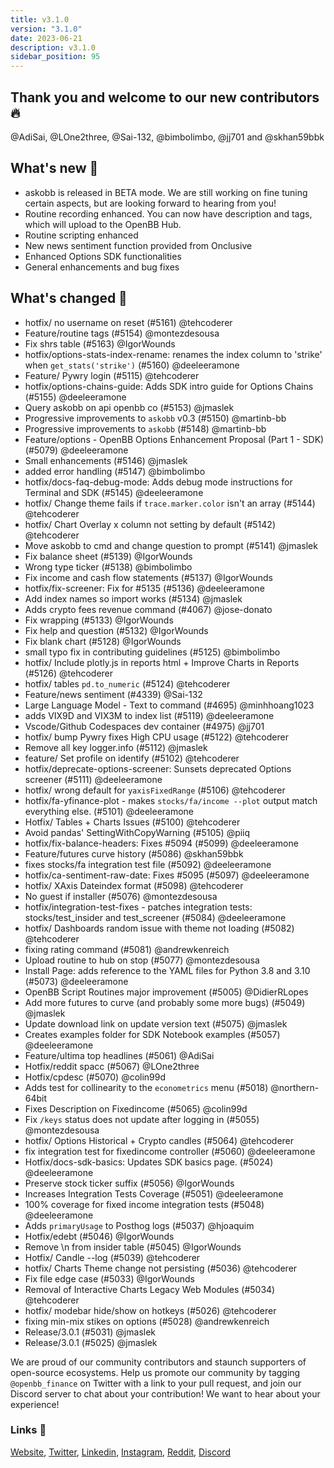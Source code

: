```yaml
---
title: v3.1.0
version: "3.1.0"
date: 2023-06-21
description: v3.1.0
sidebar_position: 95
---
```


## Thank you and welcome to our new contributors 🔥
@AdiSai, @LOne2three, @Sai-132, @bimbolimbo, @jj701 and @skhan59bbk

## What's new 🎉

- askobb is released in BETA mode.  We are still working on fine tuning certain aspects, but are looking forward to hearing from you!
- Routine recording enhanced. You can now have description and tags, which will upload to the OpenBB Hub.
- Routine scripting enhanced
- New news sentiment function provided from Onclusive
- Enhanced Options SDK functionalities
- General enhancements and bug fixes

## What's changed 🚀
* hotfix/ no username on reset (#5161) @tehcoderer
* Feature/routine tags (#5154) @montezdesousa
* Fix shrs table (#5163) @IgorWounds
* hotfix/options-stats-index-rename: renames the index column to 'strike' when `get_stats('strike')` (#5160) @deeleeramone
* Feature/ Pywry login (#5115) @tehcoderer
* hotfix/options-chains-guide: Adds SDK intro guide for Options Chains (#5155) @deeleeramone
* Query askobb on api openbb co (#5153) @jmaslek
* Progressive improvements to `askobb` v0.3 (#5150) @martinb-bb
* Progressive improvements to `askobb` (#5148) @martinb-bb
* Feature/options - OpenBB Options Enhancement Proposal (Part 1 - SDK) (#5079) @deeleeramone
* Small enhancements (#5146) @jmaslek
* added error handling (#5147) @bimbolimbo
* hotfix/docs-faq-debug-mode: Adds debug mode instructions for Terminal and SDK (#5145) @deeleeramone
* hotfix/ Change theme fails if `trace.marker.color` isn't an array (#5144) @tehcoderer
* hotfix/ Chart Overlay x column not setting by default (#5142) @tehcoderer
* Move askobb to cmd and change question to prompt (#5141) @jmaslek
* Fix balance sheet (#5139) @IgorWounds
* Wrong type ticker (#5138) @bimbolimbo
* Fix income and cash flow statements (#5137) @IgorWounds
* hotfix/fix-screener: Fix for #5135 (#5136) @deeleeramone
* Add index names so import works (#5134) @jmaslek
* Adds crypto fees revenue command (#4067) @jose-donato
* Fix wrapping (#5133) @IgorWounds
* Fix help and question (#5132) @IgorWounds
* Fix blank chart (#5128) @IgorWounds
* small typo fix in contributing guidelines (#5125) @bimbolimbo
* hotfix/ Include plotly.js in reports html + Improve Charts in Reports (#5126) @tehcoderer
* hotfix/ tables `pd.to_numeric` (#5124) @tehcoderer
* Feature/news sentiment (#4339) @Sai-132
* Large Language Model - Text to command (#4695) @minhhoang1023
* adds VIX9D and VIX3M to index list (#5119) @deeleeramone
* Vscode/Github Codespaces dev container (#4975) @jj701
* hotfix/ bump Pywry fixes High CPU usage (#5122) @tehcoderer
* Remove all key logger.info (#5112) @jmaslek
* feature/ Set profile on identify (#5102) @tehcoderer
* hotfix/deprecate-options-screener: Sunsets deprecated Options screener (#5111) @deeleeramone
* hotfix/ wrong default for `yaxisFixedRange` (#5106) @tehcoderer
* hotfix/fa-yfinance-plot - makes `stocks/fa/income --plot` output match everything else. (#5101) @deeleeramone
* Hotfix/ Tables + Charts Issues (#5100) @tehcoderer
* Avoid pandas' SettingWithCopyWarning (#5105) @piiq
* hotfix/fix-balance-headers: Fixes #5094 (#5099) @deeleeramone
* Feature/futures curve history (#5086) @skhan59bbk
* fixes stocks/fa integration test file (#5092) @deeleeramone
* hotfix/ca-sentiment-raw-date: Fixes #5095 (#5097) @deeleeramone
* hotfix/ XAxis Dateindex format (#5098) @tehcoderer
* No guest if installer (#5076) @montezdesousa
* hotfix/integration-test-fixes - patches integration tests: stocks/test_insider and test_screener (#5084) @deeleeramone
* hotfix/ Dashboards random issue with theme not loading (#5082) @tehcoderer
* fixing rating command (#5081) @andrewkenreich
* Upload routine to hub on stop (#5077) @montezdesousa
* Install Page: adds reference to the YAML files for Python 3.8 and 3.10 (#5073) @deeleeramone
* OpenBB Script Routines major improvement (#5005) @DidierRLopes
* Add more futures to curve (and probably some more bugs) (#5049) @jmaslek
* Update download link on update version text (#5075) @jmaslek
* Creates examples folder for SDK Notebook examples (#5057) @deeleeramone
* Feature/ultima top headlines (#5061) @AdiSai
* Hotfix/reddit spacc (#5067) @LOne2three
* Hotfix/cpdesc (#5070) @colin99d
* Adds test for collinearity to the `econometrics` menu (#5018) @northern-64bit
* Fixes Description on Fixedincome (#5065) @colin99d
* Fix  `/keys` status does not update after logging in (#5055) @montezdesousa
* hotfix/ Options Historical + Crypto candles (#5064) @tehcoderer
* fix integration test for fixedincome controller (#5060) @deeleeramone
* Hotfix/docs-sdk-basics: Updates SDK basics page. (#5024) @deeleeramone
* Preserve stock ticker suffix  (#5056) @IgorWounds
* Increases Integration Tests Coverage (#5051) @deeleeramone
* 100% coverage for fixed income integration tests (#5048) @deeleeramone
* Adds `primaryUsage` to Posthog logs (#5037) @hjoaquim
* Hotfix/edebt (#5046) @IgorWounds
* Remove \n from insider table (#5045) @IgorWounds
* Hotfix/ Candle --log (#5039) @tehcoderer
* hotfix/ Charts Theme change not persisting (#5036) @tehcoderer
* Fix file edge case (#5033) @IgorWounds
* Removal of Interactive Charts Legacy Web Modules (#5034) @tehcoderer
* hotfix/ modebar hide/show on hotkeys (#5026) @tehcoderer
* fixing min-mix stikes on options (#5028) @andrewkenreich
* Release/3.0.1 (#5031) @jmaslek
* Release/3.0.1 (#5025) @jmaslek

We are proud of our community contributors and staunch supporters of open-source ecosystems.
Help us promote our community by tagging `@openbb_finance` on Twitter with a link to your pull request,
and join our Discord server to chat about your contribution! We want to hear about your experience!

### Links 🦋
[Website](https://openbb.co/), [Twitter](https://twitter.com/openbb_finance), [Linkedin](https://www.linkedin.com/company/openbb-finance), [Instagram](https://www.instagram.com/openbb.finance/), [Reddit](https://www.reddit.com/r/openbb/), [Discord](https://discord.com/invite/xPHTuHCmuV)
